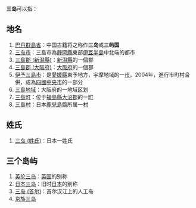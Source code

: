 '''三岛'''可以指：
== 地名 ==
#[[巴丹群島省|巴丹群島省]]：中国古籍将之称作'''三岛'''或'''三屿国'''
#[[三岛市|三岛市]]：三島市為[[靜岡縣|靜岡縣]]東部[[伊豆半島|伊豆半島]]中北端的都市
#[[三島郡_(新潟縣)|三島郡 (新潟縣)]]：[[新潟縣|新潟縣]]的一個郡
#[[三島郡_(大阪府)|三島郡 (大阪府)]]：[[大阪府|大阪府]]的一個郡
#[[伊予三島市|伊予三島市]]：是[[愛媛縣|愛媛縣]]東予地方，宇摩地域的一[[市|市]]。2004年，進行市町村合併，成為[[四國中央市|四國中央市]]的一部分
#[[三島地域|三島地域]]：大阪府的一地域区划
#[[三島町|三島町]]：位于[[福島縣|福島縣]][[大沼郡|大沼郡]]的一[[町|町]]
#[[三島村|三島村]]：日本[[鹿兒島縣|鹿兒島縣]]所属一[[村|村]]
== 姓氏 ==
#[[三岛_(姓氏)|三岛 (姓氏)]]：日本一姓氏
== 三个岛屿 ==
#[[英伦三岛|英伦三岛]]：[[英国|英国]]的别称
#[[日本三岛|日本三岛]]：旧时[[日本|日本]]的别称
#[[三岛_(首尔)|三岛 (首尔)]]：首尔汉江上的人工岛
#[[京族三岛|京族三岛]]

{{disambig|S|Cat=二字消歧義}}